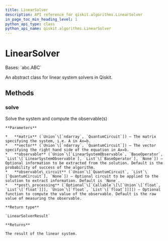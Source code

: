 ```yaml
---
title: LinearSolver
description: API reference for qiskit.algorithms.LinearSolver
in_page_toc_min_heading_level: 1
python_api_type: class
python_api_name: qiskit.algorithms.LinearSolver
---
```


# LinearSolver

<Class id="qiskit.algorithms.LinearSolver" isDedicatedPage={true} github="https://github.com/qiskit/qiskit/tree/stable/0.18/qiskit/algorithms/linear_solvers/linear_solver.py" signature="LinearSolver" modifiers="class">
  Bases: `abc.ABC`

  An abstract class for linear system solvers in Qiskit.

  ## Methods

  <span id="qiskit-algorithms-linearsolver-solve" />

  ### solve

  <Function id="qiskit.algorithms.LinearSolver.solve" signature="LinearSolver.solve(matrix, vector, observable=None, observable_circuit=None, post_processing=None)" modifiers="abstract">
    Solve the system and compute the observable(s)

    **Parameters**

    *   **matrix** (`Union`\[`ndarray`, `QuantumCircuit`]) – The matrix specifying the system, i.e. A in Ax=b.
    *   **vector** (`Union`\[`ndarray`, `QuantumCircuit`]) – The vector specifying the right hand side of the equation in Ax=b.
    *   **observable** (`Union`\[`LinearSystemObservable`, `BaseOperator`, `List`\[`LinearSystemObservable`], `List`\[`BaseOperator`], `None`]) – Optional information to be extracted from the solution. Default is the probability of success of the algorithm.
    *   **observable\_circuit** (`Union`\[`QuantumCircuit`, `List`\[`QuantumCircuit`], `None`]) – Optional circuit to be applied to the solution to extract information. Default is `None`.
    *   **post\_processing** (`Optional`\[`Callable`\[\[`Union`\[`float`, `List`\[`float`]]], `Union`\[`float`, `List`\[`float`]]]]) – Optional function to compute the value of the observable. Default is the raw value of measuring the observable.

    **Return type**

    `LinearSolverResult`

    **Returns**

    The result of the linear system.
  </Function>
</Class>

